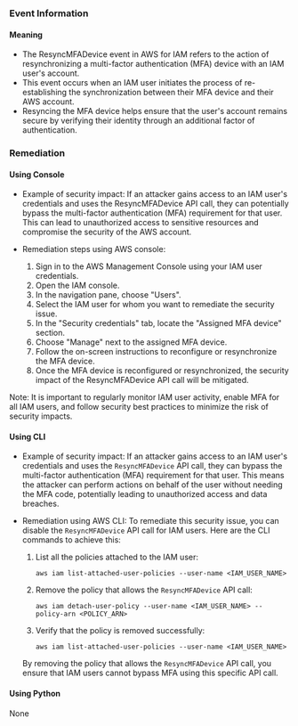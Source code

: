 
### Event Information

#### Meaning

- The ResyncMFADevice event in AWS for IAM refers to the action of resynchronizing a multi-factor authentication (MFA) device with an IAM user's account.
- This event occurs when an IAM user initiates the process of re-establishing the synchronization between their MFA device and their AWS account.
- Resyncing the MFA device helps ensure that the user's account remains secure by verifying their identity through an additional factor of authentication.

### Remediation

#### Using Console

- Example of security impact: If an attacker gains access to an IAM user's credentials and uses the ResyncMFADevice API call, they can potentially bypass the multi-factor authentication (MFA) requirement for that user. This can lead to unauthorized access to sensitive resources and compromise the security of the AWS account.

- Remediation steps using AWS console:
  1. Sign in to the AWS Management Console using your IAM user credentials.
  2. Open the IAM console.
  3. In the navigation pane, choose "Users".
  4. Select the IAM user for whom you want to remediate the security issue.
  5. In the "Security credentials" tab, locate the "Assigned MFA device" section.
  6. Choose "Manage" next to the assigned MFA device.
  7. Follow the on-screen instructions to reconfigure or resynchronize the MFA device.
  8. Once the MFA device is reconfigured or resynchronized, the security impact of the ResyncMFADevice API call will be mitigated.

Note: It is important to regularly monitor IAM user activity, enable MFA for all IAM users, and follow security best practices to minimize the risk of security impacts.

#### Using CLI

- Example of security impact: If an attacker gains access to an IAM user's credentials and uses the `ResyncMFADevice` API call, they can bypass the multi-factor authentication (MFA) requirement for that user. This means the attacker can perform actions on behalf of the user without needing the MFA code, potentially leading to unauthorized access and data breaches.

- Remediation using AWS CLI: To remediate this security issue, you can disable the `ResyncMFADevice` API call for IAM users. Here are the CLI commands to achieve this:

  1. List all the policies attached to the IAM user:
     ```
     aws iam list-attached-user-policies --user-name <IAM_USER_NAME>
     ```

  2. Remove the policy that allows the `ResyncMFADevice` API call:
     ```
     aws iam detach-user-policy --user-name <IAM_USER_NAME> --policy-arn <POLICY_ARN>
     ```

  3. Verify that the policy is removed successfully:
     ```
     aws iam list-attached-user-policies --user-name <IAM_USER_NAME>
     ```

  By removing the policy that allows the `ResyncMFADevice` API call, you ensure that IAM users cannot bypass MFA using this specific API call.

#### Using Python

None

